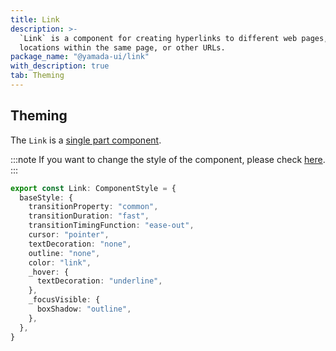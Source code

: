 ```yaml
---
title: Link
description: >-
  `Link` is a component for creating hyperlinks to different web pages,
  locations within the same page, or other URLs.
package_name: "@yamada-ui/link"
with_description: true
tab: Theming
---
```


## Theming

The `Link` is a [single part component](/styled-system/theming/component-styles#single-part-components).

:::note
If you want to change the style of the component, please check [here](/styled-system/theming/customize-theme#changing-the-style-of-components).
:::

```ts
export const Link: ComponentStyle = {
  baseStyle: {
    transitionProperty: "common",
    transitionDuration: "fast",
    transitionTimingFunction: "ease-out",
    cursor: "pointer",
    textDecoration: "none",
    outline: "none",
    color: "link",
    _hover: {
      textDecoration: "underline",
    },
    _focusVisible: {
      boxShadow: "outline",
    },
  },
}
```
